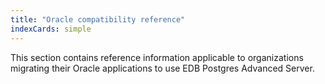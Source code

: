 ```yaml
---
title: "Oracle compatibility reference"
indexCards: simple
---
```


This section contains reference information applicable to organizations migrating their Oracle applications to use EDB Postgres Advanced Server.